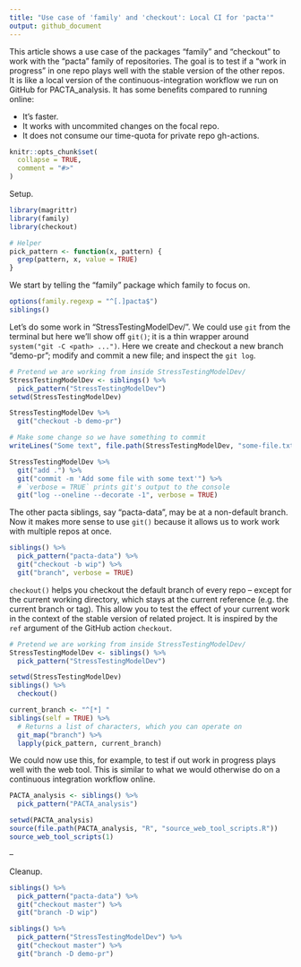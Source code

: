 ```yaml
---
title: "Use case of 'family' and 'checkout': Local CI for 'pacta'"
output: github_document
---
```


This article shows a use case of the packages "family" and "checkout" to work
with the "pacta" family of repositories. The goal is to test if a "work in
progress" in one repo plays well with the stable version of the other repos. It
is like a local version of the continuous-integration workflow we run on GitHub
for PACTA_analysis. It has some benefits compared to running online:

* It's faster.
* It works with uncommited changes on the focal repo.
* It does not consume our time-quota for private repo gh-actions.

```r
knitr::opts_chunk$set(
  collapse = TRUE,
  comment = "#>"
)
```

Setup.

```r
library(magrittr)
library(family)
library(checkout)

# Helper
pick_pattern <- function(x, pattern) {
  grep(pattern, x, value = TRUE)
}
```

We start by telling the "family" package which family to focus on.

```r
options(family.regexp = "^[.]pacta$")
siblings()
```

Let's do some work in "StressTestingModelDev/". We could use `git` from the
terminal but here we'll show off `git()`; it is a thin wrapper around
`system("git -C <path> ...")`. Here we create and checkout a new branch
"demo-pr"; modify and commit a new file; and inspect the `git log`.

```r
# Pretend we are working from inside StressTestingModelDev/
StressTestingModelDev <- siblings() %>% 
  pick_pattern("StressTestingModelDev")
setwd(StressTestingModelDev)

StressTestingModelDev %>% 
  git("checkout -b demo-pr")

# Make some change so we have something to commit
writeLines("Some text", file.path(StressTestingModelDev, "some-file.txt"))

StressTestingModelDev %>% 
  git("add .") %>% 
  git("commit -m 'Add some file with some text'") %>%
  # `verbose = TRUE` prints git's output to the console
  git("log --oneline --decorate -1", verbose = TRUE)
```

The other pacta siblings, say "pacta-data", may be at a non-default branch. Now
it makes more sense to use `git()` because it allows us to work work with
multiple repos at once.

```r
siblings() %>% 
  pick_pattern("pacta-data") %>% 
  git("checkout -b wip") %>%
  git("branch", verbose = TRUE)
```

`checkout()` helps you checkout the default branch of every repo -- except for
the current working directory, which stays at the current reference (e.g. the
current branch or tag). This allow you to test the effect of your current work
in the context of the stable version of related project. It is inspired by the
`ref` argument of the GitHub action `checkout`.

```r
# Pretend we are working from inside StressTestingModelDev/
StressTestingModelDev <- siblings() %>% 
  pick_pattern("StressTestingModelDev")

setwd(StressTestingModelDev)
siblings() %>% 
  checkout()

current_branch <- "^[*] "
siblings(self = TRUE) %>%
  # Returns a list of characters, which you can operate on
  git_map("branch") %>% 
  lapply(pick_pattern, current_branch)
```

We could now use this, for example, to test if out work in progress plays well
with the web tool. This is similar to what we would otherwise do on a continuous
integration workflow online.

```r
PACTA_analysis <- siblings() %>% 
  pick_pattern("PACTA_analysis")

setwd(PACTA_analysis)
source(file.path(PACTA_analysis, "R", "source_web_tool_scripts.R"))
source_web_tool_scripts(1)
```

--

Cleanup.

```r
siblings() %>% 
  pick_pattern("pacta-data") %>% 
  git("checkout master") %>% 
  git("branch -D wip")

siblings() %>% 
  pick_pattern("StressTestingModelDev") %>% 
  git("checkout master") %>% 
  git("branch -D demo-pr")
```


